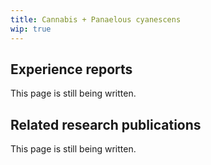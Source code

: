 ---
title: Cannabis + Panaelous cyanescens
wip: true
---

## Experience reports

This page is still being written.

## Related research publications

This page is still being written.

